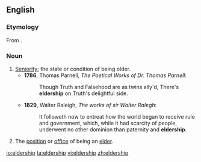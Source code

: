 ==English==

===Etymology===
From {{suffix|elder|ship}}.

===Noun===
{{en-noun}}

# [[seniority|Seniority]]; the state or condition of being older.
#*'''1786''', Thomas Parnell, ''The Poetical Works of Dr. Thomas Parnell'':
#*: Though Truth and Falsehood are as twins ally'd, There's '''eldership''' on Truth's delightful side.
#*'''1829''', Walter Raleigh, ''The works of sir Walter Ralegh'':
#*: It followeth now to entreat how the world began to receive rule and government, which, while it had scarcity of people, underwent no other dominion than paternity and '''eldership'''. 
# The [[position]] or [[office]] of being an [[elder]].

[[io:eldership]]
[[ta:eldership]]
[[vi:eldership]]
[[zh:eldership]]